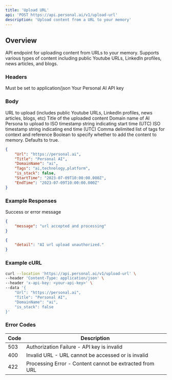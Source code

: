 ```yaml
---
title: 'Upload URL'
api: 'POST https://api.personal.ai/v1/upload-url'
description: 'Upload content from a URL to your memory'
---
```


## Overview

API endpoint for uploading content from URLs to your memory. Supports various types of content including public Youtube URLs, LinkedIn profiles, news articles, and blogs.

### Headers

<ParamField header="Content-Type" type="string" required>
  Must be set to application/json
</ParamField>

<ParamField header="x-api-key" type="string" required>
  Your Personal AI API key
</ParamField>

### Body

<ParamField body="Url" type="string" required>
  URL to upload (includes public Youtube URLs, LinkedIn profiles, news articles, blogs, etc)
</ParamField>

<ParamField body="Title" type="string" optional>
  Title of the uploaded content
</ParamField>

<ParamField body="DomainName" type="string" optional>
  Domain name of AI Persona to upload to
</ParamField>

<ParamField body="StartTime" type="string" optional>
  ISO timestamp string indicating start time (UTC)
</ParamField>

<ParamField body="EndTime" type="string" optional>
  ISO timestamp string indicating end time (UTC)
</ParamField>

<ParamField body="Tags" type="string" optional>
  Comma delimited list of tags for context and reference
</ParamField>

<ParamField body="is_stack" type="boolean" optional>
  Boolean to specify whether to add the content to memory. Defaults to true.
</ParamField>

```json Example
{
    "Url": "https://personal.ai",
    "Title": "Personal AI",
    "DomainName": "ai",
    "Tags": "ai,technology,platform",
    "is_stack": false,
    "StartTime": "2023-07-09T10:00:00.000Z",
    "EndTime": "2023-07-09T10:00:00.000Z"
}
```

### Example Responses

<ResponseField name="message" type="string">
  Success or error message
</ResponseField>

```json Example Success Response
{
    "message": "url accepted and processing"
}
```

```json Example Error Response
{
    "detail": "AI url upload unauthorized."
}
```

### Example cURL

```bash cURL
curl --location 'https://api.personal.ai/v1/upload-url' \
--header 'Content-Type: application/json' \
--header 'x-api-key: <your-api-key>' \
--data '{
    "Url": "https://personal.ai",
    "Title": "Personal AI",
    "DomainName": "ai",
    "is_stack": false
}'
```

### Error Codes

| Code | Description |
| --- | --- |
| 503 | Authorization Failure - API key is invalid |
| 400 | Invalid URL - URL cannot be accessed or is invalid |
| 422 | Processing Error - Content cannot be extracted from URL |
